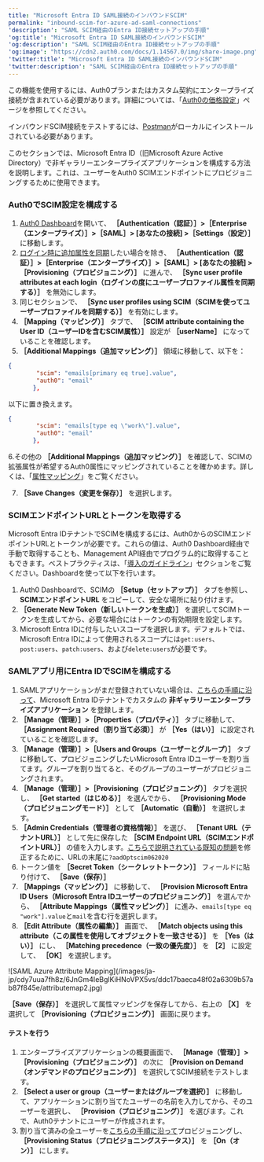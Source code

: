 ```yaml
---
title: "Microsoft Entra ID SAML接続のインバウンドSCIM"
permalink: "inbound-scim-for-azure-ad-saml-connections"
'description': "SAML SCIM経由のEntra ID接続セットアップの手順"
'og:title': "Microsoft Entra ID SAML接続のインバウンドSCIM"
'og:description': "SAML SCIM経由のEntra ID接続セットアップの手順"
'og:image': "https://cdn2.auth0.com/docs/1.14567.0/img/share-image.png"
'twitter:title': "Microsoft Entra ID SAML接続のインバウンドSCIM"
'twitter:description': "SAML SCIM経由のEntra ID接続セットアップの手順"
---
```


<Card title="始める前に">

この機能を使用するには、Auth0プランまたはカスタム契約にエンタープライズ接続が含まれている必要があります。詳細については、「[Auth0の価格設定](https://auth0.com/pricing)」ページを参照してください。

インバウンドSCIM接続をテストするには、[Postman](https://www.postman.com/downloads/)がローカルにインストールされている必要があります。

</Card>

このセクションでは、Microsoft Entra ID（旧Microsoft Azure Active Directory）で非ギャラリーエンタープライズアプリケーションを構成する方法を説明します。これは、ユーザーをAuth0 SCIMエンドポイントにプロビジョニングするために使用できます。

### Auth0でSCIM設定を構成する

1. [Auth0 Dashboard](https://manage.auth0.com/#/)を開いて、 **［Authentication（認証）］>［Enterprise（エンタープライズ）］>［SAML］> [あなたの接続] >［Settings（設定）］** に移動します。
2. [ログイン時に追加属性を同期](/ja-jp/authenticate/protocols/scim/configure-inbound-scim)したい場合を除き、 **［Authentication（認証）］>［Enterprise（エンタープライズ）］>［SAML］> [あなたの接続] >［Provisioning（プロビジョニング）］** に進んで、 **［Sync user profile attributes at each login（ログインの度にユーザープロファイル属性を同期する）］** を無効にします。
3. 同じセクションで、 **［Sync user profiles using SCIM（SCIMを使ってユーザープロファイルを同期する）］** を有効にします。
4. **［Mapping（マッピング）］** タブで、 **［SCIM attribute containing the User ID（ユーザーIDを含むSCIM属性）］** 設定が **［userName］** になっていることを確認します。
5. **［Additional Mappings（追加マッピング）］** 領域に移動して、以下を：

```json lines
{
		"scim": "emails[primary eq true].value",
		"auth0": "email"
	   },
```

以下に置き換えます。

```json lines
{
		"scim": "emails[type eq \"work\"].value",
		"auth0": "email"
	   },
```

6.その他の **［Additional Mappings（追加マッピング）］** を確認して、SCIMの拡張属性が希望するAuth0属性にマッピングされていることを確かめます。詳しくは、「[属性マッピング](/ja-jp/authenticate/protocols/scim/configure-inbound-scim#attribute-mapping)」をご覧ください。

7. **［Save Changes（変更を保存）］** を選択します。

### SCIMエンドポイントURLとトークンを取得する

Microsoft Entra IDテナントでSCIMを構成するには、Auth0からのSCIMエンドポイントURLとトークンが必要です。これらの値は、<Tooltip data-tooltip-id="react-containers-DefinitionTooltip-0" href="/ja-jp/glossary?term=auth0-dashboard" tip="Auth0 Dashboard: サービスを構成するためのAuth0の主製品。" cta="用語集の表示">Auth0 Dashboard</Tooltip>経由で手動で取得することも、<Tooltip data-tooltip-id="react-containers-DefinitionTooltip-0" href="/ja-jp/glossary?term=management-api" tip="Management API: 顧客が管理タスクを実行できるようにするための製品。" cta="用語集の表示">Management API</Tooltip>経由でプログラム的に取得することもできます。ベストプラクティスは、「[導入のガイドライン](/ja-jp/authenticate/protocols/scim/configure-inbound-scim#deployment-guidelines)」セクションをご覧ください。Dashboardを使って以下を行います。

1. Auth0 Dashboardで、SCIMの **［Setup（セットアップ）］** タブを参照し、 **SCIMエンドポイントURL** をコピーして、安全な場所に貼り付けます。
2. **［Generate New Token（新しいトークンを生成）］** を選択してSCIMトークンを生成してから、必要な場合にはトークンの有効期限を設定します。
3. Microsoft Entra IDに付与したいスコープを選択します。デフォルトでは、Microsoft Entra IDによって使用されるスコープには`get:users`、`post:users`、`patch:users`、および`delete:users`が必要です。

### SAMLアプリ用にEntra IDでSCIMを構成する

1. SAMLアプリケーションがまだ登録されていない場合は、[こちらの手順に沿って](https://community.auth0.com/t/setting-up-azure-ad-as-saml-enterprise-connection/87829)、Microsoft Entra IDテナントでカスタムの **非ギャラリーエンタープライズアプリケーション** を登録します。
2. **［Manage（管理）］>［Properties（プロパティ）］** タブに移動して、 **［Assignment Required（割り当て必須）］** が **［Yes（はい）］** に設定されていることを確認します。
3. **［Manage（管理）］>［Users and Groups（ユーザーとグループ）］** タブに移動して、プロビジョニングしたいMicrosoft Entra IDユーザーを割り当てます。グループを割り当てると、そのグループのユーザーがプロビジョニングされます。
4. **［Manage（管理）］>［Provisioning（プロビジョニング）］** タブを選択し、 **［Get started（はじめる）］** を選んでから、 **［Provisioning Mode（プロビジョニングモード）］** として **［Automatic（自動）］** を選択します。
5. **［Admin Credentials（管理者の資格情報）］** を選び、 **［Tenant URL（テナントURL）］** として先に保存した **［SCIM Endpoint URL（SCIMエンドポイントURL）］** の値を入力します。[こちらで説明されている既知の問題](https://learn.microsoft.com/en-us/azure/active-directory/app-provisioning/application-provisioning-config-problem-scim-compatibility)を修正するために、URLの末尾に`?aadOptscim062020`
6. トークン値を **［Secret Token（シークレットトークン）］** フィールドに貼り付けて、 **［Save（保存）］**
7. **［Mappings（マッピング）］** に移動して、 **［Provision Microsoft Entra ID Users（Microsoft Entra IDユーザーのプロビジョニング）］** を選んでから、 **［Attribute Mappings（属性マッピング）］** に進み、`emails[type eq "work"].value`と`mail`を含む行を選択します。
8. **［Edit Attribute（属性の編集）］** 画面で、 **［Match objects using this attribute（この属性を使用してオブジェクトを一致させる）］** を **［Yes（はい）］** にし、 **［Matching precedence（一致の優先度）］** を **［2］** に設定して、 **［OK］** を選択します。

<Frame>![SAML Azure Attribute Mapping](/images/ja-jp/cdy7uua7fh8z/6JnGm4IeBglKiHNoVPX5vs/ddc17baeca48f02a6309b57ab87f845e/attributemap2.jpg)</Frame>

**［Save（保存）］** を選択して属性マッピングを保存してから、右上の **［X］** を選択して **［Provisioning（プロビジョニング）］** 画面に戻ります。

#### テストを行う

1. エンタープライズアプリケーションの概要画面で、 **［Manage（管理）］>［Provisioning（プロビジョニング）］** の次に **［Provision on Demand（オンデマンドのプロビジョニング）］** を選択してSCIM接続をテストします。
2. **［Select a user or group（ユーザーまたはグループを選択）］** に移動して、アプリケーションに割り当てたユーザーの名前を入力してから、そのユーザーを選択し、 **［Provision（プロビジョニング）］** を選びます。これで、Auth0テナントにユーザーが作成されます。
3. 割り当て済みの全ユーザーを[こちらの手順に沿って](https://learn.microsoft.com/en-us/entra/identity/app-provisioning/configure-automatic-user-provisioning-portal#provisioning-status)プロビジョニングし、 **［Provisioning Status（プロビジョニングステータス）］** を **［On（オン）］** にします。